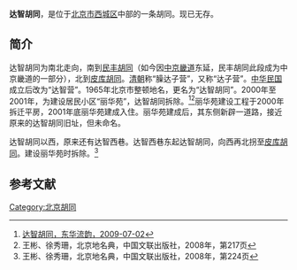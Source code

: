 '''达智胡同'''，是位于[[北京市|北京市]][[西城区|西城区]]中部的一条胡同。现已无存。

==简介==
达智胡同为南北走向，南到[[民丰胡同|民丰胡同]]（如今因[[中京畿道|中京畿道]]东延，民丰胡同此段成为中京畿道的一部分），北到[[皮库胡同|皮库胡同]]。[[清朝|清朝]]称“臊达子营”，又称“达子营”。[[中华民国|中华民国]]成立后改为“达智营”。1965年北京市整顿地名，更名为“达智胡同”。2000年至2001年，为建设居民小区“丽华苑”，达智胡同拆除。<ref>[http://www.bjdclib.com/subdb/laneculture/lane/200907/t20090702_3992.html 达智胡同，东华流韵，2009-07-02]</ref><ref>王彬、徐秀珊，北京地名典，中国文联出版社，2008年，第217页</ref>丽华苑建设工程于2000年拆迁平房，2001年底丽华苑建成入住。丽华苑建成后，其东侧新辟一道路，接近原来的达智胡同旧址，但未命名。

达智胡同以西，原来还有达智西巷。达智西巷东起达智胡同，向西再北拐至[[皮库胡同|皮库胡同]]。建设丽华苑时拆除。<ref>王彬、徐秀珊，北京地名典，中国文联出版社，2008年，第224页</ref>

==参考文献==
{{reflist}}

[[Category:北京胡同|Category:北京胡同]]